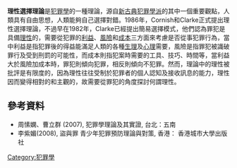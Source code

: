 {{模板:crimin}}
'''理性選擇理論'''是[[犯罪學|犯罪學]]的一種理論，源自[[新古典犯罪學派|新古典犯罪學派]]的其中一個重要觀點，人類具有自由思想，人類能夠自己選擇對錯。1986年，Cornish和Clarke正式提出理性選擇理論，不過早在1982年，Clarke已經提出簡易選擇模式，他們認為罪犯是具備[[理性|理性]]的，需要從犯罪的[[利益|利益]]、[[風險|風險]]和[[成本|成本]]三方面來考慮是否從事犯罪行為，當中利益是指犯罪後的得益能滿足人類的各種[[生理|生理]]及[[心理|心理]]需要，風險是指罪犯被識破罪行及受到刑罰的可能性，而成本則指犯案時需要的工具、技巧、時間等，當利益大於風險加成本時，罪犯則傾向犯罪，相反則傾向不犯罪。然而，理論中的理性被批評是有限度的，因為理性往往受制於犯罪者的個人認知及接收訊息的能力，理性因而變得相對的和主觀的，故需要從罪犯的角度探討何謂理性。

== 參考資料 ==
*周愫嫻、曹立群 (2007), 犯罪學理論及其實證, 台北：五南
*李紫媚(2008), 盜與罪 青少年犯罪預防理論與對策, 香港： 香港城市大學出版社

[[Category:犯罪學|Category:犯罪學]]